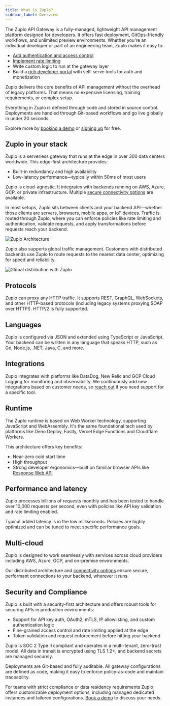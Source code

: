 ```yaml
---
title: What is Zuplo?
sidebar_label: Overview
---
```


The Zuplo API Gateway is a fully-managed, lightweight API management platform
designed for developers. It offers fast deployment, GitOps-friendly workflows,
and unlimited preview environments. Whether you're an individual developer or
part of an engineering team, Zuplo makes it easy to:

- [Add authentication and access control](../articles/step-3-add-api-key-auth.mdx)
- [Implement rate limiting](../articles/step-2-add-rate-limiting.mdx)
- Write custom logic to run at the gateway layer
- Build a [rich developer portal](../dev-portal/introduction.mdx) with
  self-serve tools for auth and monetization

Zuplo delivers the core benefits of API management without the overhead of
legacy platforms. That means no expensive licensing, training requirements, or
complex setup.

Everything in Zuplo is defined through code and stored in source control.
Deployments are handled through Git-based workflows and go live globally in
under 20 seconds.

Explore more by [booking a demo](https://zuplo.com/meeting?utm_source=docs) or
[signing up](https://portal.zuplo.com/signup?utm_source=docs) for free.

## Zuplo in your stack

Zuplo is a serverless gateway that runs at the edge in over 300 data centers
worldwide. This edge-first architecture provides:

- Built-in redundancy and high availability
- Low-latency performance—typically within 50ms of most users

Zuplo is cloud-agnostic. It integrates with backends running on AWS, Azure, GCP,
or private infrastructure. Multiple
[secure connectivity options](../articles/securing-your-backend.mdx) are
available.

In most setups, Zuplo sits between clients and your backend API—whether those
clients are servers, browsers, mobile apps, or IoT devices. Traffic is routed
through Zuplo, where you can enforce policies like rate limiting and
authentication, validate requests, and apply transformations before requests
reach your backend.

![Zuplo Architecture](../../public/media/what-is-zuplo/zuplo-connect-light.png)

Zuplo also supports global traffic management. Customers with distributed
backends use Zuplo to route requests to the nearest data center, optimizing for
speed and reliability.

![Global distribution with Zuplo](../../public/media/what-is-zuplo/zuplo-distributed-light.png)

## Protocols

Zuplo can proxy any HTTP traffic. It supports REST, GraphQL, WebSockets, and
other HTTP-based protocols (including legacy systems proxying SOAP over HTTP!).
HTTP/2 is fully supported.

## Languages

Zuplo is configured via JSON and extended using TypeScript or JavaScript. Your
backend can be written in any language that speaks HTTP, such as Go, Node.js,
.NET, Java, C, and more.

## Integrations

Zuplo integrates with platforms like DataDog, New Relic and GCP Cloud Logging
for monitoring and observability. We continuously add new integrations based on
customer needs, so [reach out](../articles/support.mdx) if you need support for
a specific tool.

## Runtime

The Zuplo runtime is based on Web Worker technology, supporting JavaScript and
WebAssembly. It's the same foundational tech used by platforms like Deno Deploy,
Fastly, Vercel Edge Functions and Cloudflare Workers.

This architecture offers key benefits:

- Near-zero cold start time
- High throughput
- Strong developer ergonomics—built on familiar browser APIs like
  [Response Web API](https://developer.mozilla.org/en-US/docs/Web/API/Response)

## Performance and latency

Zuplo processes billions of requests monthly and has been tested to handle over
10,000 requests per second, even with policies like API key validation and rate
limiting enabled.

Typical added latency is in the low milliseconds. Policies are highly optimized
and can be tuned to meet specific performance goals.

## Multi-cloud

Zuplo is designed to work seamlessly with services across cloud providers
including AWS, Azure, GCP, and on-premise environments.

Our distributed architecture and
[connectivity options](../articles/securing-your-backend.mdx) ensure secure,
performant connections to your backend, wherever it runs.

## Security and Compliance

Zuplo is built with a security-first architecture and offers robust tools for
securing APIs in production environments:

- Support for API key auth, OAuth2, mTLS, IP allowlisting, and custom
  authentication logic
- Fine-grained access control and rate limiting applied at the edge
- Token validation and request enforcement before hitting your backend

Zuplo is SOC 2 Type II compliant and operates in a multi-tenant, zero-trust
model. All data in transit is encrypted using TLS 1.2+, and backend secrets are
managed securely.

Deployments are Git-based and fully auditable. All gateway configurations are
defined as code, making it easy to enforce policy-as-code and maintain
traceability.

For teams with strict compliance or data residency requirements Zuplo offers
customizable deployment options, including managed dedicated instances and
tailored configurations.
[Book a demo](https://calendly.com/zuplo-api/api-discussion) to discuss your
needs.
